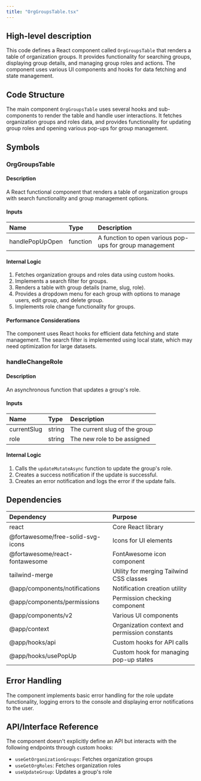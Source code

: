 ```yaml
---
title: "OrgGroupsTable.tsx"
---
```


## High-level description
This code defines a React component called `OrgGroupsTable` that renders a table of organization groups. It provides functionality for searching groups, displaying group details, and managing group roles and actions. The component uses various UI components and hooks for data fetching and state management.

## Code Structure
The main component `OrgGroupsTable` uses several hooks and sub-components to render the table and handle user interactions. It fetches organization groups and roles data, and provides functionality for updating group roles and opening various pop-ups for group management.

## Symbols

### OrgGroupsTable
#### Description
A React functional component that renders a table of organization groups with search functionality and group management options.

#### Inputs
| Name | Type | Description |
|:-----|:-----|:------------|
| handlePopUpOpen | function | A function to open various pop-ups for group management |

#### Internal Logic
1. Fetches organization groups and roles data using custom hooks.
2. Implements a search filter for groups.
3. Renders a table with group details (name, slug, role).
4. Provides a dropdown menu for each group with options to manage users, edit group, and delete group.
5. Implements role change functionality for groups.

#### Performance Considerations
The component uses React hooks for efficient data fetching and state management. The search filter is implemented using local state, which may need optimization for large datasets.

### handleChangeRole
#### Description
An asynchronous function that updates a group's role.

#### Inputs
| Name | Type | Description |
|:-----|:-----|:------------|
| currentSlug | string | The current slug of the group |
| role | string | The new role to be assigned |

#### Internal Logic
1. Calls the `updateMutateAsync` function to update the group's role.
2. Creates a success notification if the update is successful.
3. Creates an error notification and logs the error if the update fails.

## Dependencies
| Dependency | Purpose |
|:-----------|:--------|
| react | Core React library |
| @fortawesome/free-solid-svg-icons | Icons for UI elements |
| @fortawesome/react-fontawesome | FontAwesome icon component |
| tailwind-merge | Utility for merging Tailwind CSS classes |
| @app/components/notifications | Notification creation utility |
| @app/components/permissions | Permission checking component |
| @app/components/v2 | Various UI components |
| @app/context | Organization context and permission constants |
| @app/hooks/api | Custom hooks for API calls |
| @app/hooks/usePopUp | Custom hook for managing pop-up states |

## Error Handling
The component implements basic error handling for the role update functionality, logging errors to the console and displaying error notifications to the user.

## API/Interface Reference
The component doesn't explicitly define an API but interacts with the following endpoints through custom hooks:
- `useGetOrganizationGroups`: Fetches organization groups
- `useGetOrgRoles`: Fetches organization roles
- `useUpdateGroup`: Updates a group's role